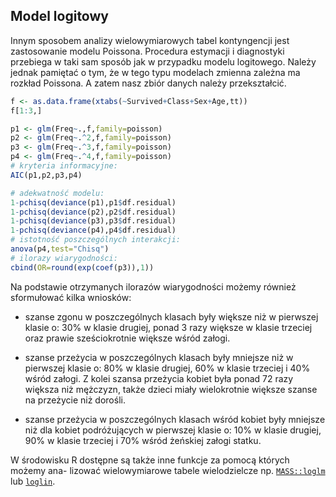 ## Model logitowy {#part_84}

Innym sposobem analizy wielowymiarowych tabel kontyngencji jest zastosowanie
modelu Poissona. Procedura estymacji i diagnostyki przebiega w taki sam sposób
jak w przypadku modelu logitowego. Należy jednak pamiętać o tym, że w tego typu
modelach zmienna zależna ma rozkład Poissona. A zatem nasz zbiór danych należy
przekształcić.
```r
f <- as.data.frame(xtabs(~Survived+Class+Sex+Age,tt))
f[1:3,]
```
```r
p1 <- glm(Freq~.,f,family=poisson)
p2 <- glm(Freq~.^2,f,family=poisson)
p3 <- glm(Freq~.^3,f,family=poisson)
p4 <- glm(Freq~.^4,f,family=poisson)
# kryteria informacyjne:
AIC(p1,p2,p3,p4)
```
```r
# adekwatność modelu:
1-pchisq(deviance(p1),p1$df.residual)
1-pchisq(deviance(p2),p2$df.residual)
1-pchisq(deviance(p3),p3$df.residual)
1-pchisq(deviance(p4),p4$df.residual)
# istotność poszczególnych interakcji:
anova(p4,test="Chisq")
# ilorazy wiarygodności:
cbind(OR=round(exp(coef(p3)),1))
```
Na podstawie otrzymanych ilorazów wiarygodności możemy również sformułować
kilka wniosków:

* szanse zgonu w poszczególnych klasach były większe niż w pierwszej klasie
o: $30\%$ w klasie drugiej, ponad 3 razy większe w klasie trzeciej oraz prawie
sześciokrotnie większe wśród załogi.

* szanse przeżycia w poszczególnych klasach były mniejsze niż w pierwszej klasie
o: $80\%$ w klasie drugiej, $60\%$ w klasie trzeciej i $40\%$ wśród załogi. Z kolei szansa
przeżycia kobiet była ponad $72$ razy większa niż mężczyzn, także dzieci miały
wielokrotnie większe szanse na przeżycie niż dorośli.

* szanse przeżycia w poszczególnych klasach wśród kobiet były mniejsze niż dla
kobiet podróżujących w pierwszej klasie o: $10\%$ w klasie drugiej, $90\%$ w klasie
trzeciej i $70\%$ wśród żeńskiej załogi statku.

W środowisku R dostępne są także inne funkcje za pomocą których możemy ana-
lizować wielowymiarowe tabele wielodzielcze np. [`MASS::loglm`](https://rdrr.io/cran/MASS/man/loglm.html) lub [`loglin`](https://rdrr.io/r/stats/loglin.html).
